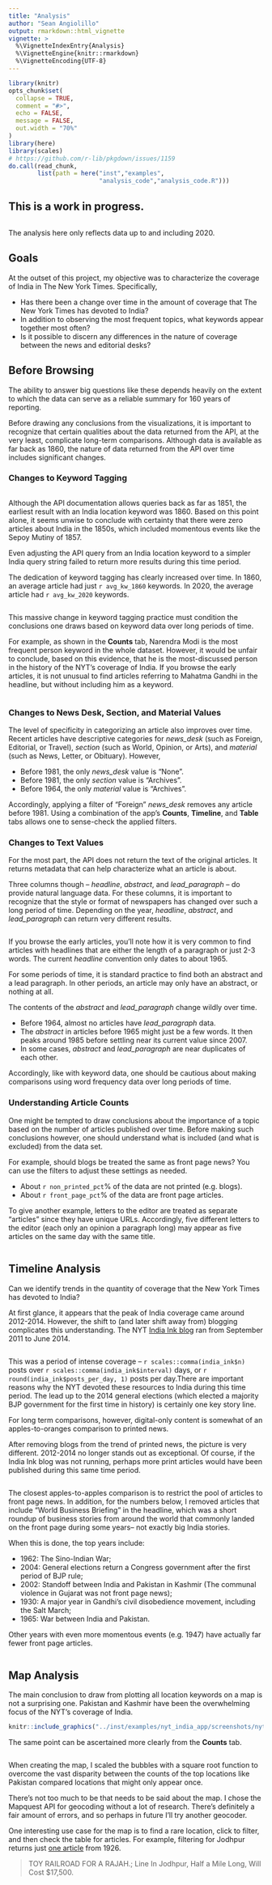 ```yaml
---
title: "Analysis"
author: "Sean Angiolillo"
output: rmarkdown::html_vignette
vignette: >
  %\VignetteIndexEntry{Analysis}
  %\VignetteEngine{knitr::rmarkdown}
  %\VignetteEncoding{UTF-8}
---
```


```r
library(knitr)
opts_chunk$set(
  collapse = TRUE,
  comment = "#>",
  echo = FALSE,
  message = FALSE,
  out.width = "70%"
)
library(here)
library(scales)
# https://github.com/r-lib/pkgdown/issues/1159
do.call(read_chunk, 
        list(path = here("inst","examples",
                         "analysis_code","analysis_code.R")))
```

## This is a work in progress.

```r
```

The analysis here only reflects data up to and including 2020.

## Goals

At the outset of this project, my objective was to  characterize the coverage of India in The New York Times. Specifically,

- Has there been a change over time in the amount of coverage that The New York Times has devoted to India?
- In addition to observing the most frequent topics, what keywords appear together most often?
- Is it possible to discern any differences in the nature of coverage between the news and editorial desks?

## Before Browsing

The ability to answer big questions like these depends heavily on the extent to which the data can serve as a reliable summary for 160 years of reporting. 

Before drawing any conclusions from the visualizations, it is important to recognize that certain qualities about the data returned from the API, at the very least, complicate long-term comparisons. Although data is available as far back as 1860, the nature of data returned from the API over time includes significant changes. 

### Changes to Keyword Tagging

```r
```

Although the API documentation allows queries back as far as 1851, the earliest result with an India location keyword was 1860. Based on this point alone, it seems unwise to conclude with certainty that there were zero articles about India in the 1850s, which included momentous events like the Sepoy Mutiny of 1857.

Even adjusting the API query from an India location keyword to a simpler India query string failed to return more results during this time period.

The dedication of keyword tagging has clearly increased over time. In 1860, an average article had just `r avg_kw_1860` keywords. In 2020, the average article had `r avg_kw_2020` keywords.

```r
```

This massive change in keyword tagging practice must condition the conclusions one draws based on keyword data over long periods of time.

For example, as shown in the **Counts** tab, Narendra Modi is the most frequent person keyword in the whole dataset. However, it would be unfair to conclude, based on this evidence, that he is the most-discussed person in the history of the NYT's coverage of India. If you browse the early articles, it is not unusual to find articles referring to Mahatma Gandhi in the headline, but without including him as a keyword.

```r
```


### Changes to News Desk, Section, and Material Values

The level of specificity in categorizing an article also improves over time. Recent articles have descriptive categories for *news_desk* (such as Foreign, Editorial, or Travel), *section* (such as World, Opinion, or Arts), and *material* (such as News, Letter, or Obituary). However, 

- Before 1981, the only *news_desk*  value is "None".
- Before 1981, the only *section* value is "Archives". 
- Before 1964, the only *material* value is "Archives". 

Accordingly, applying a filter of "Foreign" *news_desk* removes any article before 1981. Using a combination of the app's **Counts**, **Timeline**, and **Table** tabs allows one to sense-check the applied filters.

### Changes to Text Values

For the most part, the API does not return the text of the original articles. It returns metadata that can help characterize what an article is about. 

Three columns though -- *headline*, *abstract*, and *lead_paragraph* -- do provide natural language data. For these columns, it is important to recognize that the style or format of newspapers has changed over such a long period of time. Depending on the year, *headline*, *abstract*, and *lead_paragraph* can return very different results.

```r
```

If you browse the early articles, you'll note how it is very common to find articles with headlines that are either the length of a paragraph or just 2-3 words. The current *headline* convention only dates to about 1965.

For some periods of time, it is standard practice to find both an abstract and a lead paragraph. In other periods, an article may only have an abstract, or nothing at all.

The contents of the *abstract* and *lead_paragraph* change wildly over time.

- Before 1964, almost no articles have *lead_paragraph* data.
- The *abstract* in articles before 1965 might just be a few words. It then peaks around 1985 before settling near its current value since 2007.
- In some cases, *abstract* and *lead_paragraph* are near duplicates of each other.

Accordingly, like with keyword data, one should be cautious about making comparisons using word frequency data over long periods of time.

### Understanding Article Counts

One might be tempted to draw conclusions about the importance of a topic based on the number of articles published over time. Before making such conclusions however, one should understand what is included (and what is excluded) from the data set.

For example, should blogs be treated the same as front page news? You can use the filters to adjust these settings as needed. 

- About `r non_printed_pct`% of the data are not printed (e.g. blogs).
- About `r front_page_pct`% of the data are front page articles.

To give another example, letters to the editor are treated as separate "articles" since they have unique URLs. Accordingly, five different letters to the editor (each only an opinion a paragraph long) may appear as five articles on the same day with the same title. 

```r
```

## Timeline Analysis

Can we identify trends in the quantity of coverage that the New York Times has devoted to India? 

At first glance, it appears that the peak of India coverage came around 2012-2014. However, the shift to (and later shift away from) blogging complicates this understanding. The NYT [India Ink blog](https://india.blogs.nytimes.com) ran from September 2011 to June 2014. 

```r
```

This was a period of intense coverage -- `r scales::comma(india_ink$n)` posts over `r scales::comma(india_ink$interval)` days, or `r round(india_ink$posts_per_day, 1)` posts per day.There are important reasons why the NYT devoted these resources to India during this time period. The lead up to the 2014 general elections (which elected a majority BJP government for the first time in history) is certainly one key story line.

For long term comparisons, however, digital-only content is somewhat of an apples-to-oranges comparison to printed news.

After removing blogs from the trend of printed news, the picture is very different. 2012-2014 no longer stands out as exceptional. Of course, if the India Ink blog was not running, perhaps more print articles would have been published during this same time period.

```r
```

The closest apples-to-apples comparison is to restrict the pool of articles to front page news. In addition, for the numbers below, I removed articles that include "World Business Briefing" in the headline, which was a short roundup of business stories from around the world that commonly landed on the front page during some years-- not exactly big India stories. 

When this is done, the top years include: 

* 1962: The Sino-Indian War;
* 2004: General elections return a Congress government after the first period of BJP rule; 
* 2002: Standoff between India and Pakistan in Kashmir (The communal violence in Gujarat was not front page news);
* 1930: A major year in Gandhi's civil disobedience movement, including the Salt March;
* 1965: War between India and Pakistan.

Other years with even more momentous events (e.g. 1947) have actually far fewer front page articles.

```r
```

## Map Analysis

The main conclusion to draw from plotting all location keywords on a map is not a surprising one. Pakistan and Kashmir have been the overwhelming focus of the NYT's coverage of India.

```r
knitr::include_graphics("../inst/examples/nyt_india_app/screenshots/nyt-india-app-map.png")
```

The same point can be ascertained more clearly from the **Counts** tab.

```r
```

When creating the map, I scaled the bubbles with a square root function to overcome the vast disparity between the counts of the top locations like Pakistan compared locations that might only appear once.

There's not too much to be that needs to be said about the map. I chose the Mapquest API for geocoding without a lot of research. There's definitely a fair amount of errors, and so perhaps in future I'll try another geocoder.

One interesting use case for the map is to find a rare location, click to filter, and then check the table for articles. For example, filtering for Jodhpur returns just [one article](https://www.nytimes.com/1926/01/11/archives/toy-railroad-for-a-rajah-line-in-jodhpur-half-a-mile-long-will-cost.html) from 1926.

> TOY RAILROAD FOR A RAJAH.; Line In Jodhpur, Half a Mile Long, Will Cost $17,500.
